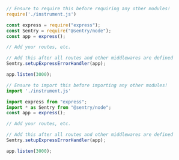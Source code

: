 ```javascript {tabTitle:CommonJS}
// Ensure to require this before requiring any other modules!
require('./instrument.js')

const express = require("express");
const Sentry = require("@sentry/node");
const app = express();

// Add your routes, etc.

// Add this after all routes and other middlewares are defined
Sentry.setupExpressErrorHandler(app);

app.listen(3000);
```

```javascript {tabTitle:ESM}
// Ensure to import this before importing any other modules!
import './instrument.js'

import express from "express";
import * as Sentry from "@sentry/node";
const app = express();

// Add your routes, etc.

// Add this after all routes and other middlewares are defined
Sentry.setupExpressErrorHandler(app);

app.listen(3000);
```
